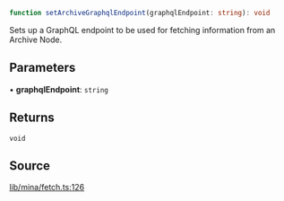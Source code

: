 ```ts
function setArchiveGraphqlEndpoint(graphqlEndpoint: string): void
```

Sets up a GraphQL endpoint to be used for fetching information from an Archive Node.

## Parameters

• **graphqlEndpoint**: `string`

## Returns

`void`

## Source

[lib/mina/fetch.ts:126](https://github.com/o1-labs/o1js/blob/72b8e2c2b9aaba4b5c12257bdd63dfe2676a3d99/src/lib/mina/fetch.ts#L126)
